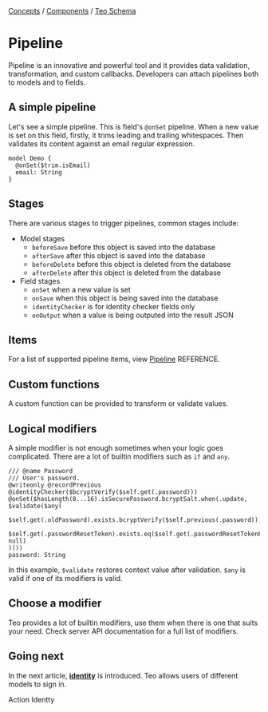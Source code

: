 
<div className="breadcrumbs">
  <span className="breadcrumb">
    <a href="/docs/concepts">Concepts</a>
  </span>
  <span> / </span>
  <span className="breadcrumb">
    <a href="/docs/concepts/components">Components</a>
  </span>
  <span> / </span>
  <span className="breadcrumb">
    <a href="/docs/concepts/components/teo-schema">Teo Schema</a>
  </span>
</div>

# Pipeline

Pipeline is an innovative and powerful tool and it provides data validation,
transformation, and custom callbacks. Developers can attach pipelines both to
models and to fields.

## A simple pipeline

Let's see a simple pipeline. This is field's `@onSet` pipeline. When a new
value is set on this field, firstly, it trims leading and trailing whitespaces.
Then validates its content against an email regular expression.

```teo showLineNumbers
model Demo {
  @onSet($trim.isEmail)
  email: String
}
```

## Stages

There are various stages to trigger pipelines, common stages include:

* Model stages
  * `beforeSave` before this object is saved into the database
  * `afterSave` after this object is saved into the database
  * `beforeDelete` before this object is deleted from the database
  * `afterDelete` after this object is deleted from the database
* Field stages
  * `onSet` when a new value is set
  * `onSave` when this object is being saved into the database
  * `identityChecker` is for identity checker fields only
  * `onOutput` when a value is being outputed into the result JSON

## Items

For a list of supported pipeline items, view
[Pipeline](//docs/reference/api-reference/teo-schema-reference#pipeline)
<span class="concept">REFERENCE</span>.

## Custom functions

A custom function can be provided to transform or validate values.

## Logical modifiers

A simple modifier is not enough sometimes when your logic goes complicated.
There are a lot of builtin modifiers such as `if` and `any`.

```teo showLineNumbers
/// @name Password
/// User's password.
@writeonly @recordPrevious @identityChecker($bcryptVerify($self.get(.password)))
@onSet($hasLength(8...16).isSecurePassword.bcryptSalt.when(.update, $validate($any(
  $self.get(.oldPassword).exists.bcryptVerify($self.previous(.password)),
  $self.get(.passwordResetToken).exists.eq($self.get(.passwordResetTokenFromUser).exists).self.set(.passwordResetToken, null)
))))
password: String
```

In this example, `$validate` restores context value after validation. `$any`
is valid if one of its modifiers is valid.

## Choose a modifier

Teo provides a lot of builtin modifiers, use them when there is one that suits
your need. Check server API documentation for a full list of modifiers.

## Going next

In the next article, [**identity**](/docs/concepts/components/teo-schema/identity)
is introduced. Teo allows users of different models to sign in.

<PrevNext>
  <PrevArticle href="/docs/concepts/components/teo-schema/action">Action</PrevArticle>
  <NextArticle href="/docs/concepts/components/teo-schema/identity">Identty</NextArticle>
</PrevNext>
